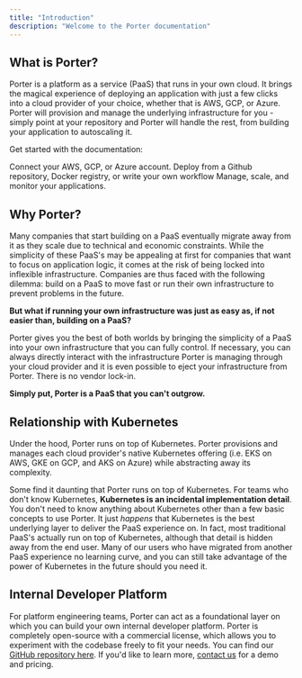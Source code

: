 ```yaml
---
title: "Introduction"
description: "Welcome to the Porter documentation"
---
```


## What is Porter?

Porter is a platform as a service (PaaS) that runs in your own cloud. It brings the magical experience of deploying an application with just a few clicks into a cloud provider of your choice, whether that is AWS, GCP, or Azure. Porter will provision and manage the underlying infrastructure for you - simply point at your repository and Porter will handle the rest, from building your application to autoscaling it.

Get started with the documentation:

<Card title="Provision Infrastructure" icon="play" href="/provision/overview">
  Connect your AWS, GCP, or Azure account.
</Card>
<Card title="Deploying Applications" icon="browser" href="/deploy/overview">
  Deploy from a Github repository, Docker registry, or write your own workflow
</Card>
<Card
  title="Configure Applications"
  icon="bars-progress"
  href="/configure/basic-configuration"
>
  Manage, scale, and monitor your applications.
</Card>

## Why Porter?

Many companies that start building on a PaaS eventually migrate away from it as they scale due to technical and economic constraints. While the simplicity of these PaaS's may be appealing at first for companies that want to focus on application logic, it comes at the risk of being locked into inflexible infrastructure. Companies are thus faced with the following dilemma: build on a PaaS to move fast or run their own infrastructure to prevent problems in the future.

**But what if running your own infrastructure was just as easy as, if not easier than, building on a PaaS?**

Porter gives you the best of both worlds by bringing the simplicity of a PaaS into your own infrastructure that you can fully control. If necessary, you can always directly interact with the infrastructure Porter is managing through your cloud provider and it is even possible to eject your infrastructure from Porter. There is no vendor lock-in.

**Simply put, Porter is a PaaS that you can't outgrow.**

## Relationship with Kubernetes

Under the hood, Porter runs on top of Kubernetes. Porter provisions and manages each cloud provider's native Kubernetes offering (i.e. EKS on AWS, GKE on GCP, and AKS on Azure) while abstracting away its complexity.

Some find it daunting that Porter runs on top of Kubernetes. For teams who don't know Kubernetes, **Kubernetes is an incidental implementation detail**. You don't need to know anything about Kubernetes other than a few basic concepts to use Porter.
It just _happens_ that Kubernetes is the best underlying layer to deliver the PaaS experience on. In fact, most traditional PaaS's actually run on top of Kubernetes, although that detail is hidden away from the end user. Many of our users who have migrated from another PaaS experience no learning curve, and you can still take advantage of the power of Kubernetes in the future should you need it.

## Internal Developer Platform[](#internal-developer-platform "Direct link to heading")

For platform engineering teams, Porter can act as a foundational layer on which you can build your own internal developer platform. Porter is completely open-source with a commercial license, which allows you to experiment with the codebase freely to fit your needs. You can find our [GitHub repository here](https://github.com/porter-dev/porter). If you'd like to learn more, [contact us](https://cal.com/talk-to-porter/15min) for a demo and pricing.
